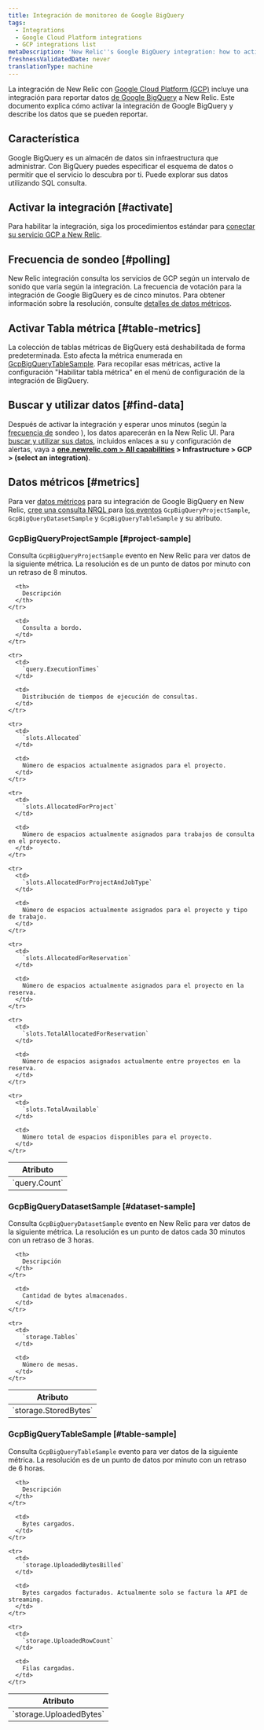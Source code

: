 ```yaml
---
title: Integración de monitoreo de Google BigQuery
tags:
  - Integrations
  - Google Cloud Platform integrations
  - GCP integrations list
metaDescription: 'New Relic''s Google BigQuery integration: how to activate it and what data it reports.'
freshnessValidatedDate: never
translationType: machine
---
```


La integración de New Relic con [Google Cloud Platform (GCP)](https://cloud.google.com/) incluye una integración para reportar datos [de Google BigQuery](https://cloud.google.com/bigquery/) a New Relic. Este documento explica cómo activar la integración de Google BigQuery y describe los datos que se pueden reportar.

## Característica

Google BigQuery es un almacén de datos sin infraestructura que administrar. Con BigQuery puedes especificar el esquema de datos o permitir que el servicio lo descubra por ti. Puede explorar sus datos utilizando SQL consulta.

## Activar la integración [#activate]

Para habilitar la integración, siga los procedimientos estándar para [conectar su servicio GCP a New Relic](/docs/connect-google-cloud-platform-services-infrastructure).

## Frecuencia de sondeo [#polling]

New Relic integración consulta los servicios de GCP según un intervalo de sonido que varía según la integración. La frecuencia de votación para la integración de Google BigQuery es de cinco minutos. Para obtener información sobre la resolución, consulte [detalles de datos métricos](#metrics).

## Activar Tabla métrica [#table-metrics]

La colección de tablas métricas de BigQuery está deshabilitada de forma predeterminada. Esto afecta la métrica enumerada en [GcpBigQueryTableSample](#table-sample). Para recopilar esas métricas, active la configuración "Habilitar tabla métrica" en el menú de configuración de la integración de BigQuery.

## Buscar y utilizar datos [#find-data]

Después de activar la integración y esperar unos minutos (según la [frecuencia de](#polling) sondeo ), los datos aparecerán en la New Relic UI. Para [buscar y utilizar sus datos](/docs/infrastructure/integrations/find-use-infrastructure-integration-data), incluidos enlaces a su <InlinePopover type="dashboards"/>y configuración de alertas, vaya a <DNT>**[one.newrelic.com > All capabilities](https://one.newrelic.com/all-capabilities) > Infrastructure > GCP > (select an integration)**</DNT>.

## Datos métricos [#metrics]

Para ver [datos métricos](/docs/telemetry-data-platform/understand-data/new-relic-data-types/#metrics) para su integración de Google BigQuery en New Relic, [cree una consulta NRQL ](/docs/integrations/new-relic-integrations/getting-started/use-integration-data-new-relic-insights#nrql)para [los eventos](/docs/using-new-relic/welcome-new-relic/getting-started/glossary#event) `GcpBigQueryProjectSample`, `GcpBigQueryDatasetSample` y `GcpBigQueryTableSample` y su atributo.

### GcpBigQueryProjectSample [#project-sample]

Consulta `GcpBigQueryProjectSample` evento en New Relic para ver datos de la siguiente métrica. La resolución es de un punto de datos por minuto con un retraso de 8 minutos.

<table>
  <thead>
    <tr>
      <th style={{ width: "300px" }}>
        Atributo
      </th>

      <th>
        Descripción
      </th>
    </tr>
  </thead>

  <tbody>
    <tr>
      <td>
        `query.Count`
      </td>

      <td>
        Consulta a bordo.
      </td>
    </tr>

    <tr>
      <td>
        `query.ExecutionTimes`
      </td>

      <td>
        Distribución de tiempos de ejecución de consultas.
      </td>
    </tr>

    <tr>
      <td>
        `slots.Allocated`
      </td>

      <td>
        Número de espacios actualmente asignados para el proyecto.
      </td>
    </tr>

    <tr>
      <td>
        `slots.AllocatedForProject`
      </td>

      <td>
        Número de espacios actualmente asignados para trabajos de consulta en el proyecto.
      </td>
    </tr>

    <tr>
      <td>
        `slots.AllocatedForProjectAndJobType`
      </td>

      <td>
        Número de espacios actualmente asignados para el proyecto y tipo de trabajo.
      </td>
    </tr>

    <tr>
      <td>
        `slots.AllocatedForReservation`
      </td>

      <td>
        Número de espacios actualmente asignados para el proyecto en la reserva.
      </td>
    </tr>

    <tr>
      <td>
        `slots.TotalAllocatedForReservation`
      </td>

      <td>
        Número de espacios asignados actualmente entre proyectos en la reserva.
      </td>
    </tr>

    <tr>
      <td>
        `slots.TotalAvailable`
      </td>

      <td>
        Número total de espacios disponibles para el proyecto.
      </td>
    </tr>
  </tbody>
</table>

### GcpBigQueryDatasetSample [#dataset-sample]

Consulta `GcpBigQueryDatasetSample` evento en New Relic para ver datos de la siguiente métrica. La resolución es un punto de datos cada 30 minutos con un retraso de 3 horas.

<table>
  <thead>
    <tr>
      <th style={{ width: "300px" }}>
        Atributo
      </th>

      <th>
        Descripción
      </th>
    </tr>
  </thead>

  <tbody>
    <tr>
      <td>
        `storage.StoredBytes`
      </td>

      <td>
        Cantidad de bytes almacenados.
      </td>
    </tr>

    <tr>
      <td>
        `storage.Tables`
      </td>

      <td>
        Número de mesas.
      </td>
    </tr>
  </tbody>
</table>

### GcpBigQueryTableSample [#table-sample]

Consulta `GcpBigQueryTableSample` evento para ver datos de la siguiente métrica. La resolución es de un punto de datos por minuto con un retraso de 6 horas.

<table>
  <thead>
    <tr>
      <th style={{ width: "300px" }}>
        Atributo
      </th>

      <th>
        Descripción
      </th>
    </tr>
  </thead>

  <tbody>
    <tr>
      <td>
        `storage.UploadedBytes`
      </td>

      <td>
        Bytes cargados.
      </td>
    </tr>

    <tr>
      <td>
        `storage.UploadedBytesBilled`
      </td>

      <td>
        Bytes cargados facturados. Actualmente solo se factura la API de streaming.
      </td>
    </tr>

    <tr>
      <td>
        `storage.UploadedRowCount`
      </td>

      <td>
        Filas cargadas.
      </td>
    </tr>
  </tbody>
</table>